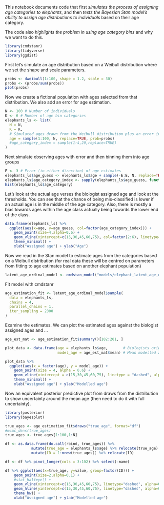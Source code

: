 
This notebook documents code that first *simulates the process of assigning age categories to elephants*, and then *tests the Bayesian Stan model's ability to assign age distributions to individuals* based on their age category.

The code also *highlights the problem in using age category bins* and why we want to do this.

```r
library(cmdstanr)
library(tidyverse)
library(ggdist)
```

First let's simulate an age distribution based on a Weibull distribution where we set the shape and scale parameters.

```r
probs <- dweibull(1:100, shape = 1.2, scale = 30)
probs <- (probs/sum(probs))
plot(probs) 
```

Now we create a fictional population with ages selected from that distribution. We also add an error for age estimation.

```r
N <- 100 # Number of individuals
K <- 6 # Number of age bin categories
elephants_ls <- list(
  N = N,
  K = K, 
  # Simulated ages drawn from the Weibull distribution plus an error in age estimation
  age = sample(1:100, N, replace=TRUE, prob=probs)
  #age_category_index = sample(1:4,20,replace=TRUE)
)
```

Next simulate observing ages with error and then binning them into age groups

```r
E <- 3 # Error (in either direction) of age estimates
elephants_ls$age_guess <- elephants_ls$age + sample(-E:E, N, replace=TRUE)
elephants_ls$age_category_index <- sapply(elephants_ls$age_guess, function(x) which.max(x < c(15, 30, 45, 60, Inf)))
hist(elephants_ls$age_category)
```

Let's look at the actual age verses the biologist assigned age and look at the thresholds. You can see that the chance of being mis-classified is lower if an actual age is in the middle of the age category. Also, there is mostly a bias towards ages within the age class actually being towards the lower end of the class.

```r
data.frame(elephants_ls) %>%
  ggplot(aes(x=age, y=age_guess, col=factor(age_category_index))) +
    geom_point(size=4,alpha=0.6) +
    geom_vline(xintercept=c(15,30,45,60,75), col=factor(2:6), linetype="dashed", alpha=0.6) +
    theme_minimal() + 
    xlab("Assigned age") + ylab("Age")
```


Now we read in the Stan model to estimate ages from the categories based on a Weibull distribution (for real data these will be centred on parameters from fitting to age estimates based on another elephant population)

```r
latent_age_ordinal_model <- cmdstan_model("models/elephant_latent_age_ordinal_regression_dwf_22.03.18.stan")
```
Fit model with cmdstanr

```r
age_estimation_fit <- latent_age_ordinal_model$sample(
  data = elephants_ls, 
  chains = 4, 
  parallel_chains = 1,
  iter_sampling = 2000
)
```
Examine the estimates. We can plot the estimated ages against the biologist assigned ages and ...

```r

age_est_mat <- age_estimation_fit$summary()[102:201, ]

plot_data <- data.frame(age = elephants_ls$age,       # Biologists original age est
                        model_age = age_est_mat$mean) # Mean modelled age

plot_data %>%
  ggplot(aes(x = factor(age), y = model_age)) +
    geom_point(size = 4, alpha = 0.6) +
    geom_vline(xintercept = c(15,30,45,60,75), linetype = "dashed", alpha = 0.6) +
    theme_minimal() + 
    xlab("Assigned age") + ylab("Modelled age")
```

Now an equivalent posterior predictive plot from draws from the distribution to show uncertainty around the mean age (then need to do it with full uncertainty).

```r
library(posterior)
library(bayesplot)

true_ages <- age_estimation_fit$draws("true_age", format="df")
#mcmc_dens(true_ages)
true_ages <- true_ages[1:100,1:N]

df <- as.data.frame(do.call(rbind, true_ages)) %>%
            mutate(true_age = elephants_ls$age) %>% relocate(true_age) %>%
            mutate(ID = 1:nrow(true_ages)) %>% relocate(ID)

df <- df %>% pivot_longer(cols = 3:102) %>% select(-name)

df %>% ggplot(aes(x=true_age, y=value, group=factor(ID))) +
    geom_point(size=2,alpha=0.1) +
    #stat_halfeye() +
    geom_vline(xintercept=c(15,30,45,60,75), linetype="dashed", alpha=0.6) +
    geom_hline(yintercept=c(15,30,45,60,75), linetype="dashed", alpha=0.6) +
    theme_bw() + 
    xlab("Assigned age") + ylab("Modelled age")
```


